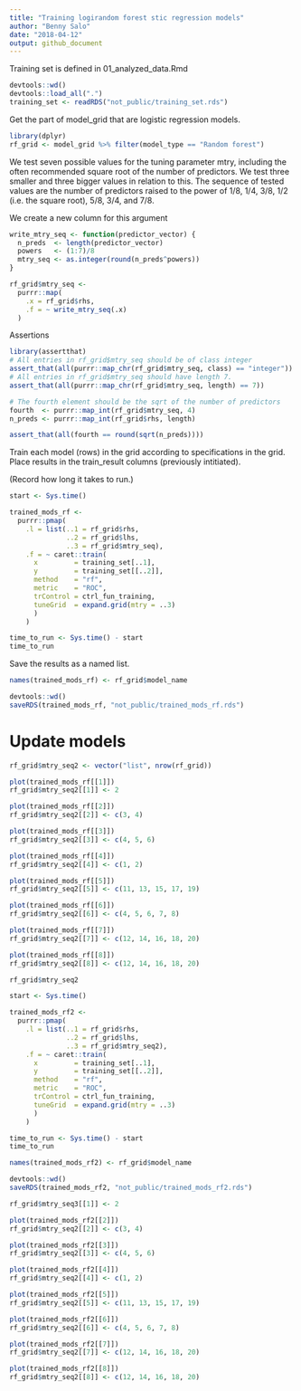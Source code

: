```yaml
---
title: "Training logirandom forest stic regression models"
author: "Benny Salo"
date: "2018-04-12"
output: github_document
---
```


Training set is defined in 01_analyzed_data.Rmd
```r
devtools::wd()
devtools::load_all(".")
training_set <- readRDS("not_public/training_set.rds")
```

Get the part of model_grid that are logistic regression models.
```r
library(dplyr)
rf_grid <- model_grid %>% filter(model_type == "Random forest")
```

We test seven possible values for the tuning parameter mtry, including the often recommended square root of the number of predictors. We test three smaller and three bigger values in relation to this. The sequence of tested values are the number of predictors raised to the power of 1/8, 1/4, 3/8, 1/2 (i.e. the square root), 5/8, 3/4, and 7/8.

We create a new column for this argument

```r

write_mtry_seq <- function(predictor_vector) {
  n_preds  <- length(predictor_vector)
  powers   <- (1:7)/8
  mtry_seq <- as.integer(round(n_preds^powers))
}

rf_grid$mtry_seq <- 
  purrr::map(
    .x = rf_grid$rhs,
    .f = ~ write_mtry_seq(.x)
  )

```
Assertions
```r
library(assertthat)
# All entries in rf_grid$mtry_seq should be of class integer
assert_that(all(purrr::map_chr(rf_grid$mtry_seq, class) == "integer"))
# All entries in rf_grid$mtry_seq should have length 7.
assert_that(all(purrr::map_chr(rf_grid$mtry_seq, length) == 7))

# The fourth element should be the sqrt of the number of predictors
fourth  <- purrr::map_int(rf_grid$mtry_seq, 4)
n_preds <- purrr::map_int(rf_grid$rhs, length)

assert_that(all(fourth == round(sqrt(n_preds))))
```


Train each model (rows) in the grid according to specifications in the grid. Place results in the train_result columns (previously intitiated).

(Record how long it takes to run.)
```r

start <- Sys.time()

trained_mods_rf <- 
  purrr::pmap(
    .l = list(..1 = rf_grid$rhs,
              ..2 = rf_grid$lhs,
              ..3 = rf_grid$mtry_seq),
    .f = ~ caret::train(
      x         = training_set[..1],
      y         = training_set[[..2]],
      method    = "rf",
      metric    = "ROC",
      trControl = ctrl_fun_training,
      tuneGrid  = expand.grid(mtry = ..3)
      )
    )

time_to_run <- Sys.time() - start
time_to_run

```
Save the results as a named list.

```r
names(trained_mods_rf) <- rf_grid$model_name
```


```r
devtools::wd()
saveRDS(trained_mods_rf, "not_public/trained_mods_rf.rds")
```

# Update models

```r
rf_grid$mtry_seq2 <- vector("list", nrow(rf_grid))
```


```r
plot(trained_mods_rf[[1]])
rf_grid$mtry_seq2[[1]] <- 2
```
```r
plot(trained_mods_rf[[2]])
rf_grid$mtry_seq2[[2]] <- c(3, 4)
```

```r
plot(trained_mods_rf[[3]])
rf_grid$mtry_seq2[[3]] <- c(4, 5, 6)
```
```r
plot(trained_mods_rf[[4]])
rf_grid$mtry_seq2[[4]] <- c(1, 2)
```
```r
plot(trained_mods_rf[[5]])
rf_grid$mtry_seq2[[5]] <- c(11, 13, 15, 17, 19)
```

```r
plot(trained_mods_rf[[6]])
rf_grid$mtry_seq2[[6]] <- c(4, 5, 6, 7, 8)
```
```r
plot(trained_mods_rf[[7]])
rf_grid$mtry_seq2[[7]] <- c(12, 14, 16, 18, 20)
```
```r
plot(trained_mods_rf[[8]])
rf_grid$mtry_seq2[[8]] <- c(12, 14, 16, 18, 20)
```

```r
rf_grid$mtry_seq2
```


```r

start <- Sys.time()

trained_mods_rf2 <- 
  purrr::pmap(
    .l = list(..1 = rf_grid$rhs,
              ..2 = rf_grid$lhs,
              ..3 = rf_grid$mtry_seq2),
    .f = ~ caret::train(
      x         = training_set[..1],
      y         = training_set[[..2]],
      method    = "rf",
      metric    = "ROC",
      trControl = ctrl_fun_training,
      tuneGrid  = expand.grid(mtry = ..3)
      )
    )

time_to_run <- Sys.time() - start
time_to_run

```

```r
names(trained_mods_rf2) <- rf_grid$model_name
```

```r
devtools::wd()
saveRDS(trained_mods_rf2, "not_public/trained_mods_rf2.rds")
```

```r
rf_grid$mtry_seq3[[1]] <- 2
```
```r
plot(trained_mods_rf2[[2]])
rf_grid$mtry_seq2[[2]] <- c(3, 4)
```

```r
plot(trained_mods_rf2[[3]])
rf_grid$mtry_seq2[[3]] <- c(4, 5, 6)
```
```r
plot(trained_mods_rf2[[4]])
rf_grid$mtry_seq2[[4]] <- c(1, 2)
```
```r
plot(trained_mods_rf2[[5]])
rf_grid$mtry_seq2[[5]] <- c(11, 13, 15, 17, 19)
```

```r
plot(trained_mods_rf2[[6]])
rf_grid$mtry_seq2[[6]] <- c(4, 5, 6, 7, 8)
```
```r
plot(trained_mods_rf2[[7]])
rf_grid$mtry_seq2[[7]] <- c(12, 14, 16, 18, 20)
```
```r
plot(trained_mods_rf2[[8]])
rf_grid$mtry_seq2[[8]] <- c(12, 14, 16, 18, 20)
```

